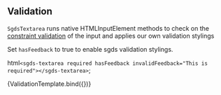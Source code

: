 ## Validation

`SgdsTextarea` runs native HTMLInputElement methods to check on the [constraint validation](https://developer.mozilla.org/en-US/docs/Web/HTML/Constraint_validation) of the input and applies our own validation stylings

Set `hasFeedback` to true to enable sgds validation stylings.

  html` <sgds-textarea required hasFeedback invalidFeedback="This is required"></sgds-textarea> `;

<Canvas>
  <Story name="Validation">{ValidationTemplate.bind({})}</Story>
</Canvas>
